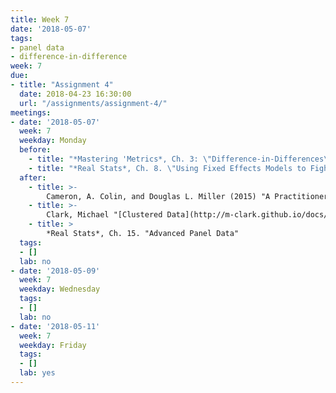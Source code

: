 ```yaml
---
title: Week 7
date: '2018-05-07'
tags:
- panel data
- difference-in-difference
week: 7
due:
- title: "Assignment 4"
  date: 2018-04-23 16:30:00
  url: "/assignments/assignment-4/" 
meetings:
- date: '2018-05-07'
  week: 7
  weekday: Monday
  before:
    - title: "*Mastering 'Metrics*, Ch. 3: \"Difference-in-Differences\""
    - title: "*Real Stats*, Ch. 8. \"Using Fixed Effects Models to Fight Endogeneity\""
  after:
    - title: >-
        Cameron, A. Colin, and Douglas L. Miller (2015) "A Practitioner’s Guide to Cluster-Robust Inference" *Journal of Human Resources* [DOI:10.3368/jhr.50.2.317](https://dx.doi.org/10.3368/jhr.50.2.317)
    - title: >-
        Clark, Michael "[Clustered Data](http://m-clark.github.io/docs/clustered/introduction.html)"
    - title: >
        *Real Stats*, Ch. 15. "Advanced Panel Data"
  tags:
  - []
  lab: no
- date: '2018-05-09'
  week: 7
  weekday: Wednesday
  tags:
  - []
  lab: no
- date: '2018-05-11'
  week: 7
  weekday: Friday
  tags:
  - []
  lab: yes
---
```


